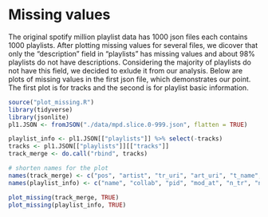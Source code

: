 
# Missing values

The original spotify million playlist data has 1000 json files each contains 1000 playlists. After plotting missing values for several files, we dicover that only the "description" field in "playlists" has missing values and about 98% playlists do not have descriptions. Considering the majority of playlists do not have this field, we decided to exlude it from our analysis. Below are plots of missing values in the first json file, which demonstrates our point. The first plot is for tracks and the second is for playlist basic information.

```r
source("plot_missing.R")
library(tidyverse)
library(jsonlite)
pl1.JSON <- fromJSON("./data/mpd.slice.0-999.json", flatten = TRUE)

playlist_info <- pl1.JSON[["playlists"]] %>% select(-tracks)
tracks <- pl1.JSON[["playlists"]][["tracks"]]
track_merge <- do.call("rbind", tracks)

# shorten names for the plot
names(track_merge) <- c("pos", "artist", "tr_uri", "art_uri", "t_name", "ab_url", "ms", "ab_name")
names(playlist_info) <- c("name", "collab", "pid", "mod_at", "n_tr", "n_ab", "n_fo", "n_ed", "ms", "n_art", "descrp")

plot_missing(track_merge, TRUE)
plot_missing(playlist_info, TRUE)
```


